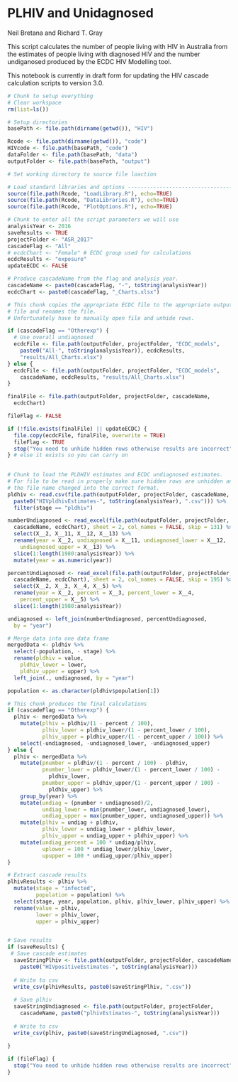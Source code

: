 PLHIV and Unidagnosed
=====================

Neil Bretana and Richard T. Gray

This script calculates the number of people living with HIV in
Australia from the estimates of people living with diagnosed HIV and
the number undiganosed produced by the ECDC HIV Modelling tool. 

This notebook is currently in draft form for updating the HIV cascade 
calculation scripts to version 3.0.

```r
# Chunk to setup everything
# Clear workspace
rm(list=ls()) 

# Setup directories
basePath <- file.path(dirname(getwd()), "HIV")

Rcode <- file.path(dirname(getwd()), "code") 
HIVcode <- file.path(basePath, "code") 
dataFolder <- file.path(basePath, "data")
outputFolder <- file.path(basePath, "output")

# Set working directory to source file loaction

# Load standard libraries and options ----------------------------------
source(file.path(Rcode, "LoadLibrary.R"), echo=TRUE)
source(file.path(Rcode, "DataLibraries.R"), echo=TRUE)
source(file.path(Rcode, "PlotOptions.R"), echo=TRUE)

```

```r
# Chunk to enter all the script parameters we will use
analysisYear <- 2016
saveResults <- TRUE 
projectFolder <- "ASR_2017"
cascadeFlag <- "All"
# ecdcChart <- "Female" # ECDC group used for calculations
ecdcResults <- "exposure"
updateECDC <- FALSE

# Produce cascadeName from the flag and analysis year. 
cascadeName <- paste0(cascadeFlag, "-", toString(analysisYear))
ecdcChart <- paste0(cascadeFlag, "_Charts.xlsx")

```

```r
# This chunk copies the appropriate ECDC file to the appropriate output 
# file and renames the file.
# Unfortunately have to manually open file and unhide rows. 

if (cascadeFlag == "Otherexp") {
  # Use overall undiagnosed
  ecdcFile <- file.path(outputFolder, projectFolder, "ECDC_models",
    paste0("All-", toString(analysisYear)), ecdcResults,
    "results/All_Charts.xlsx")
} else {
  ecdcFile <- file.path(outputFolder, projectFolder, "ECDC_models",
    cascadeName, ecdcResults, "results/All_Charts.xlsx")
}

finalFile <- file.path(outputFolder, projectFolder, cascadeName,
  ecdcChart)

fileFlag <- FALSE

if (!file.exists(finalFile) || updateECDC) {
  file.copy(ecdcFile, finalFile, overwrite = TRUE)
  fileFlag <- TRUE
  stop("You need to unhide hidden rows otherwise results are incorrect")
} # else it exists so you can carry on
  
```


```r
# Chunk to load the PLDHIV estimates and ECDC undiagnosed estimates. 
# For file to be read in properly make sure hidden rows are unhidden and
# the file name changed into the correct format. 
pldhiv <- read.csv(file.path(outputFolder, projectFolder, cascadeName, 
  paste0("HIVpldhivEstimates-", toString(analysisYear), ".csv"))) %>%
  filter(stage == "pldhiv")

numberUndiagnosed <- read_excel(file.path(outputFolder, projectFolder, 
  cascadeName, ecdcChart), sheet = 2, col_names = FALSE, skip = 131) %>%
  select(X__2, X__11, X__12, X__13) %>%
  rename(year = X__2, undiagnosed = X__11, undiagnosed_lower = X__12,
    undiagnosed_upper = X__13) %>%
  slice(1:length(1980:analysisYear)) %>%
  mutate(year = as.numeric(year))

percentUndiagnosed <- read_excel(file.path(outputFolder, projectFolder, 
  cascadeName, ecdcChart), sheet = 2, col_names = FALSE, skip = 195) %>%
  select(X__2, X__3, X__4, X__5) %>%
  rename(year = X__2, percent = X__3, percent_lower = X__4,
    percent_upper = X__5) %>%
  slice(1:length(1980:analysisYear))

undiagnosed <- left_join(numberUndiagnosed, percentUndiagnosed, 
  by = "year")

# Merge data into one data frame
mergedData <- pldhiv %>%
  select(-population, - stage) %>%
  rename(pldhiv = value,
    pldhiv_lower = lower,
    pldhiv_upper = upper) %>%
  left_join(., undiagnosed, by = "year")

population <- as.character(pldhiv$population[1])

```


```r
# This chunk produces the final calculations
if (cascadeFlag == "Otherexp") {
  plhiv <- mergedData %>%
    mutate(plhiv = pldhiv/(1 - percent / 100),
           plhiv_lower = pldhiv_lower/(1 - percent_lower / 100),
           plhiv_upper = pldhiv_upper/(1 - percent_upper / 100)) %>%
    select(-undiagnosed, -undiagnosed_lower, -undiagnosed_upper)
} else {
  plhiv <- mergedData %>%
    mutate(pnumber = pldhiv/(1 - percent / 100) - pldhiv,
           pnumber_lower = pldhiv_lower/(1 - percent_lower / 100) -
             pldhiv_lower,
           pnumber_upper = pldhiv_upper/(1 - percent_upper / 100) -
             pldhiv_upper) %>%
    group_by(year) %>%
    mutate(undiag = (pnumber + undiagnosed)/2,
           undiag_lower = min(pnumber_lower, undiagnosed_lower),
           undiag_upper = max(pnumber_upper, undiagnosed_upper)) %>%
    mutate(plhiv = undiag + pldhiv,
           plhiv_lower = undiag_lower + pldhiv_lower,
           plhiv_upper = undiag_upper + pldhiv_upper) %>%
    mutate(undiag_percent = 100 * undiag/plhiv,
           uplower = 100 * undiag_lower/plhiv_lower,
           upupper = 100 * undiag_upper/plhiv_upper) 
}

# Extract cascade results
plhivResults <- plhiv %>% 
  mutate(stage = "infected",
         population = population) %>%
  select(stage, year, population, plhiv, plhiv_lower, plhiv_upper) %>%
  rename(value = plhiv,
         lower = plhiv_lower,
         upper = plhiv_upper)


# Save results
if (saveResults) {
 # Save cascade estimates
  saveStringPlhiv <- file.path(outputFolder, projectFolder, cascadeName, 
    paste0("HIVpositiveEstimates-", toString(analysisYear)))
  
  # Write to csv
  write_csv(plhivResults, paste0(saveStringPlhiv, ".csv")) 
  
  # Save plhiv
  saveStringUndiagnosed <- file.path(outputFolder, projectFolder, 
    cascadeName, paste0("plhivEstimates-", toString(analysisYear)))
  
  # Write to csv
  write_csv(plhiv, paste0(saveStringUndiagnosed, ".csv"))
  
}

if (fileFlag) {
  stop("You need to unhide hidden rows otherwise results are incorrect")
} 
```

